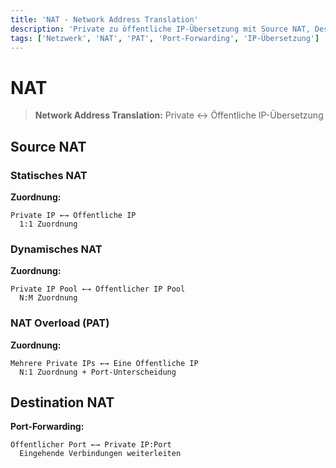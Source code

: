 ```yaml
---
title: 'NAT - Network Address Translation'
description: 'Private zu öffentliche IP-Übersetzung mit Source NAT, Destination NAT und Port-Forwarding'
tags: ['Netzwerk', 'NAT', 'PAT', 'Port-Forwarding', 'IP-Übersetzung']
---
```


# NAT

> **Network Address Translation:** Private ↔ Öffentliche IP-Übersetzung

## Source NAT

### Statisches NAT
**Zuordnung:**
```
Private IP ←→ Öffentliche IP
  1:1 Zuordnung
```

### Dynamisches NAT
**Zuordnung:**
```
Private IP Pool ←→ Öffentlicher IP Pool
  N:M Zuordnung
```

### NAT Overload (PAT)
**Zuordnung:**
```
Mehrere Private IPs ←→ Eine Öffentliche IP
  N:1 Zuordnung + Port-Unterscheidung
```

## Destination NAT

**Port-Forwarding:**
```
Öffentlicher Port ←→ Private IP:Port
  Eingehende Verbindungen weiterleiten
```
